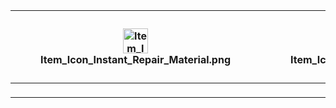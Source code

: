 {| class="wikitable"  style="width:600px; text-align:center;" 
![[File:Item Icon Instant Repair Material.png|40x40px]]
![[File:Item Icon Instant Construction Material.png|40x40px]]
![[File:Item Icon Development Material.png|40x40px]]
![[File:Item Icon Improvement Material.png|40x40px]]
![[File:Item Icon Medal.png|40x40px]]
![[File:Item Icon Remodel Blueprint.png|40x40px]]
![[File:Item Icon Food Supply Ship Mamiya.png|40x40px]]
![[File:Item Icon Food Supply Ship Irako.png|40x40px]]
![[File:Item Icon Emergency Repair Personnel.png|40x40px]]
![[File:Item Icon Emergency Repair Goddess.png|40x40px]]
![[File:Fuel.png|30x30px]]
![[File:Ammunition.png|30x30px]]
![[File:Steel.png|30x30px]]
![[File:Bauxite.png|30x30px]]
![[File:Item Icon Furniture Box (Large).png|35x35px]]Furniture coins
|-
|{{{bucket|?}}}
|{{{torch|?}}}
|{{{devmat|?}}}
|{{{screw|?}}}
|{{{medal|?}}}
|{{{blueprint|?}}}
|{{{mamiya|?}}}
|{{{irako|?}}}
|{{{repair|?}}}
|{{{goddess|?}}}
|{{{fuel|?}}}
|{{{ammo|?}}}
|{{{steel|?}}}
|{{{box|?}}}
|{{{coins|?}}}
|}